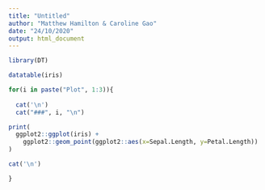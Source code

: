 ```yaml
---
title: "Untitled"
author: "Matthew Hamilton & Caroline Gao"
date: "24/10/2020"
output: html_document
---
```


```r

library(DT)

datatable(iris)

```


```r

for(i in paste("Plot", 1:3)){
  
  cat('\n') 
  cat("###", i, "\n")

print(
  ggplot2::ggplot(iris) +
    ggplot2::geom_point(ggplot2::aes(x=Sepal.Length, y=Petal.Length))
)

cat('\n')

}

```
